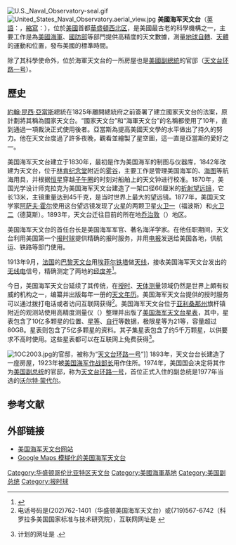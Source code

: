 {{coord|38|55|17.3|N|77|4|1.01|W|display=title}}
[[File:U.S._Naval_Observatory-seal.gif|thumb]]
[[File:United_States_Naval_Observatory.aerial_view.jpg|thumb]]
'''美國海军天文台'''（[[英語|英語]]：{{lang|en|'''United States Naval Observatory'''}}，[[縮寫|縮寫]]：{{lang|en|'''USNO'''}}），位於[[美國|美國]]首都[[華盛頓|華盛頓]][[西北区_(华盛顿特区)|西北区]]，是美國最古老的科學機構之一，主要工作是為[[美國海軍|美國海軍]]、[[美國國防部|國防部]]等部門提供高精度的天文數據，測量[[地球自轉|地球自轉]]、[[天體|天體]]的運動和位置，發布美國的標準時間。

除了其科學使命外，位於海軍天文台的一所房屋也是[[美国副总统|美國副總統]]的官邸（[[天文台环路一号|天文台环路一号]]）。

== 歷史 ==
[[約翰·昆西·亞當斯|約翰·昆西·亞當斯]]總統在1825年離開總統府之前簽署了建立國家天文台的法案，原計劃將其稱為國家天文台。“國家天文台”和“海軍天文台”的名稱都使用了10年，直到通過一項裁決正式使用後者。亞當斯為提高美國天文學的水平做出了持久的努力。他在天文台度過了許多夜晚，觀看並繪製了星空圖，這一直是亞當斯的愛好之一。

美国海军天文台建立于1830年，最初是作为美国海军的制图与仪器库，1842年改建为天文台，位于[[林肯纪念堂|林肯纪念堂]]附近的[[雾谷|雾谷]]，主要工作是管理美国海军的{{le|航海天文钟|Marine chronometer}}、[[海图|海图]]等航海用具，并根据[[恒星|恒星]]穿越[[子午圈|子午圈]]的时刻对船舶上的天文钟进行校准。1870年，美国光学设计师克拉克为美国海军天文台建造了一架口径66厘米的[[折射望远镜|折射望远镜]]，它长13米，主镜重量达到45千克，是当时世界上最大的望远镜。1877年，美国天文学家[[阿萨夫·霍尔|阿萨夫·霍尔]]使用这台望远镜发现了[[火星|火星]]的两颗卫星[[火卫一|火卫一]]（福波斯）和[[火卫二|火卫二]]（德莫斯）。1893年，天文台迁往目前的所在地[[乔治敦|乔治敦]]（{{lang-en|Georgetown}}）地区。

美国海军天文台的首任台长是美国海军军官、著名海洋学家{{le|马修·莫里|Matthew Fontaine Maury}}。在他任职期间，天文台利用美国第一个[[报时球|报时球]]提供精确的报时服务，并用[[电报|电报]]发送给美国各地，供航运、铁路等部门使用。

1913年9月，[[法国|法国]]的[[巴黎天文台|巴黎天文台]]用[[埃菲尔铁塔|埃菲尔铁塔]]做[[天线|天线]]，接收美国海军天文台发出的[[无线电|无线电]]信号，精确测定了两地的[[经度|经度]]差<ref>{{lang|en|''Paris Time By Wireless'', ''New York Times'', Nov 22, 1913, pg 1.}}</ref>。

今日，美国海军天文台延续了其传统，在[[授时|授时]]、[[天体测量|天体测量]]领域仍然是世界上頗有权威的机构之一，编纂并出版每年一册的[[天文年历|天文年历]]。美国海军天文台提供的授时服务可以通过拨打电话或者访问互联网获得<ref>电话号码是(202)762-1401（华盛顿美国海军天文台）或(719)567-6742（科罗拉多美国国家标准与技术研究院），互联网网址是[https://web.archive.org/web/20070430233055/http://tycho.usno.navy.mil/frontpage.html {{lang|en|https://web.archive.org/web/20070430233055/http://tycho.usno.navy.mil/frontpage.html}}] {{webarchive|url=https://web.archive.org/web/20070430233055/http://tycho.usno.navy.mil/frontpage.html |date=2007-04-30 }}</ref>。美国海军天文台位于[[亚利桑那州|亚利桑那州]]旗杆镇附近的观测站使用高精度测量仪（{{lang|en|PMM}}）整理并出版了[[美国海军天文台星表|美国海军天文台星表]]，其中，{{lang|en|USNO-B1.0}}星表包含了10亿多颗星的位置、[[星等|星等]]、[[自行|自行]]等数据，极限星等为21等，容量超过80GB。{{lang|en|USNO-A2.0}}星表则包含了5亿多颗星的资料。其子集{{lang|en|USNO-SA2.0}}星表包含了约5千万颗星，以供要求不高时使用。这些星表都可以在互联网上免费获得<ref>{{lang|en|PMM}}计划的网址是[https://web.archive.org/web/20070513045811/http://www.nofs.navy.mil/projects/pmm/ {{lang|en|https://web.archive.org/web/20070513045811/http://www.nofs.navy.mil/projects/pmm/}}] {{Wayback|url=http://www.nofs.navy.mil/projects/pmm/ |date=20070513045811 }}.</ref>。

[[File:1OC2003.jpg|thumb]]的官邸，被称为“[[天文台环路一号|天文台环路一号]]”]]
1893年，天文台台长建造了一座房屋，1923年被[[美国海军作战部长|美国海军作战部长]]用作住所。1974年，美国国会决定将其作为[[美国副总统|美国副总统]]的官邸，称为[[天文台环路一号|天文台环路一号]]，首位正式入住的副总统是1977年当选的[[沃尔特·蒙代尔|沃尔特·蒙代尔]]。

== 参考文献 ==
<div class="references-small">
<references />
</div>

== 外部链接 ==
{{Commonscat|United States Naval Observatory|美国海军天文台}}
* [http://www.usno.navy.mil/ 美国海军天文台网站]
* [http://maps.google.com/maps?f=q&hl=en&q=38.921473%C2%B0+-77.066946&ie=UTF8&t=k&om=0&ll=38.921857,-77.066774&spn=0.015125,0.028582&z=15 Google Maps 模糊化的美国海军天文台]

{{Authority control}}
[[Category:华盛顿哥伦比亚特区天文台|Category:华盛顿哥伦比亚特区天文台]]
[[Category:美國海軍基地|Category:美國海軍基地]]
[[Category:美国副总统|Category:美国副总统]]
[[Category:报时球|Category:报时球]]